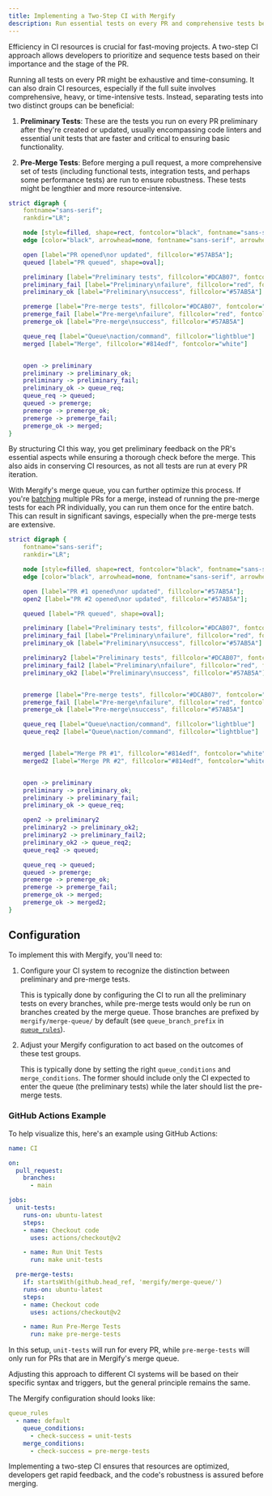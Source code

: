 ```yaml
---
title: Implementing a Two-Step CI with Mergify
description: Run essential tests on every PR and comprehensive tests before merging, optimizing CI time and resources.
---
```


Efficiency in CI resources is crucial for fast-moving projects. A two-step CI
approach allows developers to prioritize and sequence tests based on their
importance and the stage of the PR.

Running all tests on every PR might be exhaustive and time-consuming. It can
also drain CI resources, especially if the full suite involves comprehensive,
heavy, or time-intensive tests. Instead, separating tests into two distinct
groups can be beneficial:

1. **Preliminary Tests**: These are the tests you run on every PR preliminary
   after they're created or updated, usually encompassing code linters and
   essential unit tests that are faster and critical to ensuring basic
   functionality.

2. **Pre-Merge Tests**: Before merging a pull request, a more comprehensive set
   of tests (including functional tests, integration tests, and perhaps some
   performance tests) are run to ensure robustness. These tests might be
   lengthier and more resource-intensive.

```dot class="graph"
strict digraph {
    fontname="sans-serif";
    rankdir="LR";

    node [style=filled, shape=rect, fontcolor="black", fontname="sans-serif";];
    edge [color="black", arrowhead=none, fontname="sans-serif", arrowhead=normal];

    open [label="PR opened\nor updated", fillcolor="#57AB5A"];
    queued [label="PR queued", shape=oval];

    preliminary [label="Preliminary tests", fillcolor="#DCAB07", fontcolor="white"]
    preliminary_fail [label="Preliminary\nfailure", fillcolor="red", fontcolor="white"]
    preliminary_ok [label="Preliminary\nsuccess", fillcolor="#57AB5A"]

    premerge [label="Pre-merge tests", fillcolor="#DCAB07", fontcolor="white"]
    premerge_fail [label="Pre-merge\nfailure", fillcolor="red", fontcolor="white"]
    premerge_ok [label="Pre-merge\nsuccess", fillcolor="#57AB5A"]

    queue_req [label="Queue\naction/command", fillcolor="lightblue"]
    merged [label="Merge", fillcolor="#814edf", fontcolor="white"]


    open -> preliminary
    preliminary -> preliminary_ok;
    preliminary -> preliminary_fail;
    preliminary_ok -> queue_req;
    queue_req -> queued;
    queued -> premerge;
    premerge -> premerge_ok;
    premerge -> premerge_fail;
    premerge_ok -> merged;
}
```

By structuring CI this way, you get preliminary feedback on the PR's essential
aspects while ensuring a thorough check before the merge. This also aids in
conserving CI resources, as not all tests are run at every PR iteration.

With Mergify's merge queue, you can further optimize this process. If you're
[batching](/merge-queue/batches) multiple PRs for a merge, instead of running
the pre-merge tests for each PR individually, you can run them once for the
entire batch. This can result in significant savings, especially when the
pre-merge tests are extensive.

```dot class="graph"
strict digraph {
    fontname="sans-serif";
    rankdir="LR";

    node [style=filled, shape=rect, fontcolor="black", fontname="sans-serif";];
    edge [color="black", arrowhead=none, fontname="sans-serif", arrowhead=normal];

    open [label="PR #1 opened\nor updated", fillcolor="#57AB5A"];
    open2 [label="PR #2 opened\nor updated", fillcolor="#57AB5A"];

    queued [label="PR queued", shape=oval];

    preliminary [label="Preliminary tests", fillcolor="#DCAB07", fontcolor="white"]
    preliminary_fail [label="Preliminary\nfailure", fillcolor="red", fontcolor="white"]
    preliminary_ok [label="Preliminary\nsuccess", fillcolor="#57AB5A"]

    preliminary2 [label="Preliminary tests", fillcolor="#DCAB07", fontcolor="white"]
    preliminary_fail2 [label="Preliminary\nfailure", fillcolor="red", fontcolor="white"]
    preliminary_ok2 [label="Preliminary\nsuccess", fillcolor="#57AB5A"]


    premerge [label="Pre-merge tests", fillcolor="#DCAB07", fontcolor="white"]
    premerge_fail [label="Pre-merge\nfailure", fillcolor="red", fontcolor="white"]
    premerge_ok [label="Pre-merge\nsuccess", fillcolor="#57AB5A"]

    queue_req [label="Queue\naction/command", fillcolor="lightblue"]
    queue_req2 [label="Queue\naction/command", fillcolor="lightblue"]


    merged [label="Merge PR #1", fillcolor="#814edf", fontcolor="white"]
    merged2 [label="Merge PR #2", fillcolor="#814edf", fontcolor="white"]


    open -> preliminary
    preliminary -> preliminary_ok;
    preliminary -> preliminary_fail;
    preliminary_ok -> queue_req;

    open2 -> preliminary2
    preliminary2 -> preliminary_ok2;
    preliminary2 -> preliminary_fail2;
    preliminary_ok2 -> queue_req2;
    queue_req2 -> queued;

    queue_req -> queued;
    queued -> premerge;
    premerge -> premerge_ok;
    premerge -> premerge_fail;
    premerge_ok -> merged;
    premerge_ok -> merged2;
}

```

## Configuration

To implement this with Mergify, you'll need to:

1. Configure your CI system to recognize the distinction between preliminary and
   pre-merge tests.

   This is typically done by configuring the CI to run all the preliminary tests
   on every branches, while pre-merge tests would only be run on branches
   created by the merge queue. Those branches are prefixed by
   `mergify/merge-queue/` by default (see `queue_branch_prefix` in
   [`queue_rules`](/configuration/file-format/#queue-rules)).

2. Adjust your Mergify configuration to act based on the outcomes of these test
   groups.

   This is typically done by setting the right `queue_conditions` and
   `merge_conditions`. The former should include only the CI expected to enter
   the queue (the preliminary tests) while the later should list the
   pre-merge tests.

### GitHub Actions Example

To help visualize this, here's an example using GitHub Actions:

```yaml
name: CI

on:
  pull_request:
    branches:
      - main

jobs:
  unit-tests:
    runs-on: ubuntu-latest
    steps:
    - name: Checkout code
      uses: actions/checkout@v2

    - name: Run Unit Tests
      run: make unit-tests

  pre-merge-tests:
    if: startsWith(github.head_ref, 'mergify/merge-queue/')
    runs-on: ubuntu-latest
    steps:
    - name: Checkout code
      uses: actions/checkout@v2

    - name: Run Pre-Merge Tests
      run: make pre-merge-tests
```

In this setup, `unit-tests` will run for every PR, while `pre-merge-tests` will
only run for PRs that are in Mergify's merge queue.

Adjusting this approach to different CI systems will be based on their specific
syntax and triggers, but the general principle remains the same.

The Mergify configuration should looks like:

```yaml
queue_rules
  - name: default
    queue_conditions:
      - check-success = unit-tests
    merge_conditions:
      - check-success = pre-merge-tests
```

Implementing a two-step CI ensures that resources are optimized, developers get
rapid feedback, and the code's robustness is assured before merging.
